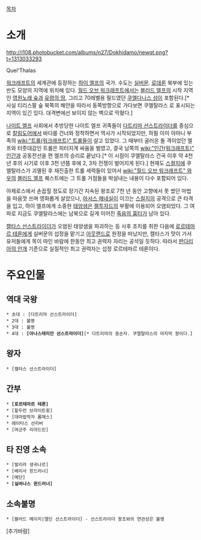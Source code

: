 [[목차]]

= 소개 =

http://i108.photobucket.com/albums/n27/Dokhidamo/newqt.png?t=1313033293

Quel'Thalas

[[워크래프트]]의 세계관에 등장하는 [[하이 엘프]]의 국가. 수도는 [[실버문]]. [[로데론]] 북부에 있는 반도 모양의 지역에 위치해 있다. [[월드 오브 워크래프트]]에서는 [[블러드 엘프]]의 시작 지역인 [[영원노래 숲]]과 [[유령의 땅]], 그리고 70레벨용 필드였던 [[쿠엘다나스 섬]]이 포함된다.[* 사실 티리스팔 숲 북쪽의 해안을 따라서 동쪽방향으로 가다보면 쿠엘탈라스 로 표시되는 지역이 있긴 있다. 대격변에선 보이지 않는 벽으로 막혔다.]

[[나이트 엘프]] 사회에서 추방당한 나이트 엘프 귀족들이 [[다트리마 선스트라이더]]를 중심으로 [[칼림도어]]에서 바다를 건너와 정착하면서 역사가 시작되었지만, 하필 이미 아마니 부족의 [[wiki:"트롤(워크래프트)" 트롤]]들이 살고 있었다. 그 때부터 굴러온 돌 격이었던 엘프와 터줏대감인 트롤은 피터지게 싸움을 벌였고, 결국 남쪽의 [[wiki:"인간(워크래프트)" 인간]]과 공동전선을 편 엘프의 승리로 끝났다.[* 이 시점이 쿠엘탈라스 건국 이후 약 4천 년 후의 시기로 이후 3천 년쯤 후에 2, 3차 전쟁이 벌어지게 된다.] 현재도 [[스컬지]]에 쿠엘탈라스가 괴멸된 후 재진출한 트롤 세력들이 있어서 [[wiki:"월드 오브 워크래프트" 와우]]의 [[블러드 엘프]] 퀘스트에는 그 트롤 거점들을 박살내는 내용이 다수 포함되어 있다.

아제로스에서 손꼽힐 정도로 장기간 지속된 왕조로 7천 년 동안 고향에서 못 썼던 마법을 마음껏 쓰며 영화롭게 살았으나, [[아서스 메네실]]이 이끄는 [[스컬지]]의 공격으로 큰 타격을 입고, 하이 엘프에게 소중한 [[태양샘]]은 [[켈투자드]]의 부활에 이용되어 오염되었다. 그 여파로 지금도 쿠엘탈라스에는 남북으로 길게 이어진 [[죽음의 흉터]]가 남아 있다.

[[캘타스 선스트라이더]]가 오염된 태양샘을 파괴하는 등 사후 조치를 취한 다음에 [[로르테마르 테론]]에게 실버문의 섭정을 맡기고 [[아웃랜드]]로 원정을 떠났지만, 캘타스가 맛이 가서 유저들에게 목이 따인 바람에 한동안 최고 권력자 자리는 공석일 듯하다. 따라서 [[판다리아의 안개]] 기준으로 실질적인 최고 권력자는 섭정 로르테마르 테론이다.

= 주요인물 =
== 역대 국왕 ==
 * 초대 : [다트리마 선스트라이더]
 * 2대 : 불명
 * 3대 : 불명
 * 4대 : '''[아나스테리안 선스트라이더]'''[* 다트리마의 증손자. 쿠엘탈라스의 마지막 왕이다.]

== 왕자 ==
 * [캘타스 선스트라이더]

== 간부 ==
 * '''[로르테마르 테론]'''
 * [할두런 브라이트윙]
 * [대마법학자 롬매스]
 * 에이타스 선리버
 * [여군주 리아드린]

== 타 진영 소속 ==
 * [발리라 생귀나르]
 * [베리사 윈드러너]
 * [메단]
 * '''[실바나스 윈드러너]'''

== 소속불명 ==
 * [블러드 메이지|엘딘 선스트라이더] - 선스트라이더 왕조와의 연관성은 불명

[추가바람]
